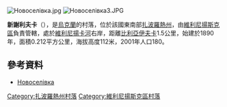 {{coord|47|57|25|N|35|24|41|E|scale:30000|display=title}}

[[Image:Новоселівка.jpg|right]]
[[Image:Новоселівка3.JPG|right]]

'''新謝利夫卡'''（{{lang-uk|Новоселівка}}），是[[烏克蘭|烏克蘭]]的村落，位於該國東南部[[扎波羅熱州|扎波羅熱州]]，由[[維利尼揚斯克區|維利尼揚斯克區]]負責管轄，處於[[維利尼揚卡河|維利尼揚卡河]]右岸，距離[[比利亞伊夫卡_(維利尼揚斯克區)|比利亞伊夫卡]]1.5公里，始建於1890年，面積0.212平方公里，海拔高度112米，2001年人口180。

==參考資料==
*[http://gska2.rada.gov.ua/pls/z7502/A005?rdat1=02.01.2008&rf7571=12154 Новоселівка]{{dead link|date=2018年3月 |bot=InternetArchiveBot |fix-attempted=yes }}

[[Category:扎波羅熱州村落|Category:扎波羅熱州村落]]
[[Category:維利尼揚斯克區村落|Category:維利尼揚斯克區村落]]


{{Zaporizhia-geo-stub}}